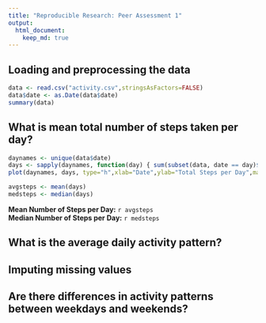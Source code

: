 ```yaml
---
title: "Reproducible Research: Peer Assessment 1"
output: 
  html_document:
    keep_md: true
---
```



## Loading and preprocessing the data

```r
data <- read.csv("activity.csv",stringsAsFactors=FALSE)
data$date <- as.Date(data$date)
summary(data)
```


## What is mean total number of steps taken per day?

```r
daynames <- unique(data$date)
days <- sapply(daynames, function(day) { sum(subset(data, date == day)$steps, na.rm=TRUE) })
plot(daynames, days, type="h",xlab="Date",ylab="Total Steps per Day",main="Histogram - Total Number of Steps per Day")
```

```r
avgsteps <- mean(days)
medsteps <- median(days)
```
 
 __Mean Number of Steps per Day:__ `r avgsteps`  
 __Median Number of Steps per Day:__ `r medsteps`  

## What is the average daily activity pattern?



## Imputing missing values



## Are there differences in activity patterns between weekdays and weekends?
